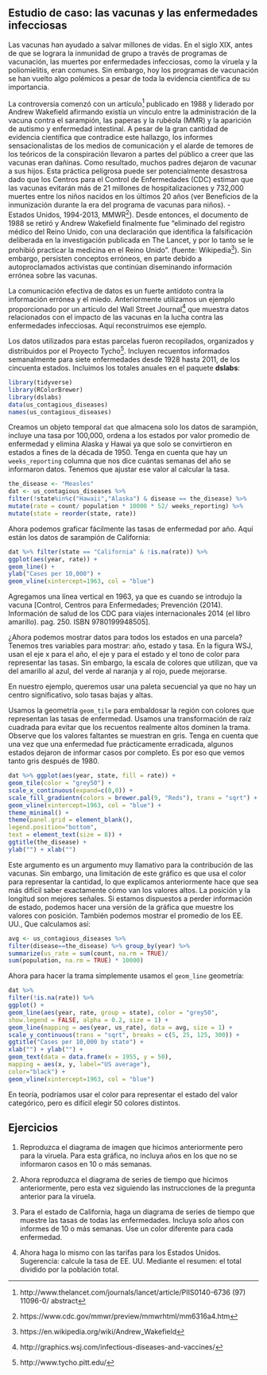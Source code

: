 ## Estudio de caso: las vacunas y las enfermedades infecciosas {#vaccines}

Las vacunas han ayudado a salvar millones de vidas. En el siglo XIX, antes de que se lograra la inmunidad de grupo a través de programas de vacunación, las muertes por enfermedades infecciosas, como la viruela y la poliomielitis, eran comunes. Sin embargo, hoy los programas de vacunación se han vuelto algo polémicos a pesar de toda la evidencia científica de su importancia.

La controversia comenzó con un artículo^[http://www.thelancet.com/journals/lancet/article/PIIS0140-6736 (97) 11096-0/ abstract] publicado en 1988 y liderado por Andrew Wakefield afirmando
existía un vínculo entre la administración de la vacuna contra el sarampión, las paperas y la rubéola (MMR) y la aparición de autismo y enfermedad intestinal.
A pesar de la gran cantidad de evidencia científica que contradice este hallazgo, los informes sensacionalistas de los medios de comunicación y el alarde de temores de los teóricos de la conspiración llevaron a partes del público a creer que las vacunas eran dañinas. Como resultado, muchos padres dejaron de vacunar a sus hijos. Esta práctica peligrosa puede ser potencialmente desastrosa dado que los Centros para el Control de Enfermedades (CDC) estiman que las vacunas evitarán más de 21 millones de hospitalizaciones y 732,000 muertes entre los niños nacidos en los últimos 20 años (ver Beneficios de la inmunización durante la era del programa de vacunas para niños). - Estados Unidos, 1994-2013, MMWR^[https://www.cdc.gov/mmwr/preview/mmwrhtml/mm6316a4.htm]).
Desde entonces, el documento de 1988 se retiró y Andrew Wakefield finalmente fue "eliminado del registro médico del Reino Unido, con una declaración que identifica la falsificación deliberada en la investigación publicada en The Lancet, y por lo tanto se le prohibió practicar la medicina en el Reino Unido". (fuente: Wikipedia^[https://en.wikipedia.org/wiki/Andrew_Wakefield]). Sin embargo, persisten conceptos erróneos, en parte debido a autoproclamados activistas que continúan diseminando información errónea sobre las vacunas.

La comunicación efectiva de datos es un fuerte antídoto contra la información errónea y el miedo. Anteriormente utilizamos un ejemplo proporcionado por un artículo del Wall Street Journal^[http://graphics.wsj.com/infectious-diseases-and-vaccines/] que muestra datos relacionados con el impacto de las vacunas en la lucha contra las enfermedades infecciosas. Aquí reconstruimos ese ejemplo.

Los datos utilizados para estas parcelas fueron recopilados, organizados y distribuidos por el Proyecto Tycho^[http://www.tycho.pitt.edu/]. Incluyen recuentos informados semanalmente para siete enfermedades desde 1928 hasta 2011, de los cincuenta estados. Incluimos los totales anuales en el paquete __dslabs__:

```r
library(tidyverse)
library(RColorBrewer)
library(dslabs)
data(us_contagious_diseases)
names(us_contagious_diseases)
```

Creamos un objeto temporal `dat` que almacena solo los datos de sarampión, incluye una tasa por 100,000, ordena a los estados por valor promedio de enfermedad y elimina Alaska y Hawai ya que solo se convirtieron en estados a fines de la década de 1950. Tenga en cuenta que hay un `weeks_reporting` columna que nos dice cuántas semanas del año se informaron datos. Tenemos que ajustar ese valor al calcular la tasa.

```r
the_disease <- "Measles"
dat <- us_contagious_diseases %>%
filter(!state%in%c("Hawaii","Alaska") & disease == the_disease) %>%
mutate(rate = count/ population * 10000 * 52/ weeks_reporting) %>%
mutate(state = reorder(state, rate))
```

Ahora podemos graficar fácilmente las tasas de enfermedad por año. Aquí están los datos de sarampión de California:

```r
dat %>% filter(state == "California" & !is.na(rate)) %>%
ggplot(aes(year, rate)) +
geom_line() +
ylab("Cases per 10,000") +
geom_vline(xintercept=1963, col = "blue")
```

Agregamos una línea vertical en 1963, ya que es cuando se introdujo la vacuna [Control, Centros para Enfermedades; Prevención (2014). Información de salud de los CDC para viajes internacionales 2014 (el libro amarillo). pag. 250. ISBN 9780199948505].

¿Ahora podemos mostrar datos para todos los estados en una parcela? Tenemos tres variables para mostrar: año, estado y tasa. En la figura WSJ, usan el eje x para el año, el eje y para el estado y el tono de color para representar las tasas. Sin embargo, la escala de colores que utilizan, que va del amarillo al azul, del verde al naranja y al rojo, puede mejorarse.

En nuestro ejemplo, queremos usar una paleta secuencial ya que no hay un centro significativo, solo tasas bajas y altas.

Usamos la geometría `geom_tile` para embaldosar la región con colores que representan las tasas de enfermedad. Usamos una transformación de raíz cuadrada para evitar que los recuentos realmente altos dominen la trama. Observe que los valores faltantes se muestran en gris. Tenga en cuenta que una vez que una enfermedad fue prácticamente erradicada, algunos estados dejaron de informar casos por completo. Es por eso que vemos tanto gris después de 1980.

```r
dat %>% ggplot(aes(year, state, fill = rate)) +
geom_tile(color = "grey50") +
scale_x_continuous(expand=c(0,0)) +
scale_fill_gradientn(colors = brewer.pal(9, "Reds"), trans = "sqrt") +
geom_vline(xintercept=1963, col = "blue") +
theme_minimal() +
theme(panel.grid = element_blank(),
legend.position="bottom",
text = element_text(size = 8)) +
ggtitle(the_disease) +
ylab("") + xlab("")
```

Este argumento es un argumento muy llamativo para la contribución de las vacunas. Sin embargo, una limitación de este gráfico es que usa el color para representar la cantidad, lo que explicamos anteriormente hace que sea más difícil saber exactamente cómo van los valores altos. La posición y la longitud son mejores señales. Si estamos dispuestos a perder información de estado, podemos hacer una versión de la gráfica que muestre los valores con posición. También podemos mostrar el promedio de los EE. UU., Que calculamos así:

```r
avg <- us_contagious_diseases %>%
filter(disease==the_disease) %>% group_by(year) %>%
summarize(us_rate = sum(count, na.rm = TRUE)/
sum(population, na.rm = TRUE) * 10000)
```

Ahora para hacer la trama simplemente usamos el `geom_line` geometría:
```r
dat %>%
filter(!is.na(rate)) %>%
ggplot() +
geom_line(aes(year, rate, group = state), color = "grey50",
show.legend = FALSE, alpha = 0.2, size = 1) +
geom_line(mapping = aes(year, us_rate), data = avg, size = 1) +
scale_y_continuous(trans = "sqrt", breaks = c(5, 25, 125, 300)) +
ggtitle("Cases per 10,000 by state") +
xlab("") + ylab("") +
geom_text(data = data.frame(x = 1955, y = 50),
mapping = aes(x, y, label="US average"),
color="black") +
geom_vline(xintercept=1963, col = "blue")
```

En teoría, podríamos usar el color para representar el estado del valor categórico, pero es difícil elegir 50 colores distintos.

## Ejercicios


1. Reproduzca el diagrama de imagen que hicimos anteriormente pero para la viruela. Para esta gráfica, no incluya años en los que no se informaron casos en 10 o más semanas.

2. Ahora reproduzca el diagrama de series de tiempo que hicimos anteriormente, pero esta vez siguiendo las instrucciones de la pregunta anterior para la viruela.

3. Para el estado de California, haga un diagrama de series de tiempo que muestre las tasas de todas las enfermedades. Incluya solo años con informes de 10 o más semanas. Use un color diferente para cada enfermedad.

4. Ahora haga lo mismo con las tarifas para los Estados Unidos. Sugerencia: calcule la tasa de EE. UU. Mediante el resumen: el total dividido por la población total.

